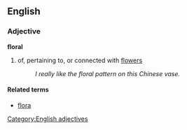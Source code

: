 ==English==
===Adjective===
'''floral'''
#of, pertaining to, or connected with [[flower]]s
#:''I really like the floral pattern on this Chinese vase.''

====Related terms====
*[[flora]]

[[Category:English adjectives]]